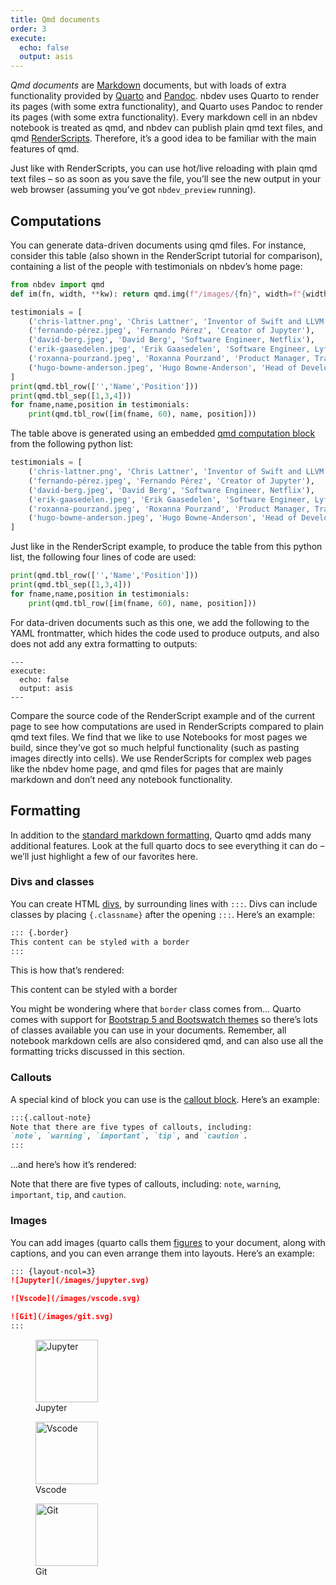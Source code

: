 ```yaml
---
title: Qmd documents
order: 3
execute:
  echo: false
  output: asis
---
```


*Qmd documents* are [Markdown]() documents, but with loads of extra functionality provided by [Quarto](https://quarto.org/) and [Pandoc](https://pandoc.org/). nbdev uses Quarto to render its pages (with some extra functionality), and Quarto uses Pandoc to render its pages (with some extra functionality). Every markdown cell in an nbdev notebook is treated as qmd, and nbdev can publish plain qmd text files, and qmd [RenderScripts](/tutorials/renderscript.html). Therefore, it's a good idea to be familiar with the main features of qmd.

Just like with RenderScripts, you can use hot/live reloading with plain qmd text files -- so as soon as you save the file, you'll see the new output in your web browser (assuming you've got `nbdev_preview` running).

## Computations

You can generate data-driven documents using qmd files. For instance, consider this table (also shown in the RenderScript tutorial for comparison), containing a list of the people with testimonials on nbdev's home page:

```python
from nbdev import qmd
def im(fn, width, **kw): return qmd.img(f"/images/{fn}", width=f"{width}%", **kw)

testimonials = [
    ('chris-lattner.png', 'Chris Lattner', 'Inventor of Swift and LLVM'),
    ('fernando-pérez.jpeg', 'Fernando Pérez', 'Creator of Jupyter'),
    ('david-berg.jpeg', 'David Berg', 'Software Engineer, Netflix'),
    ('erik-gaasedelen.jpeg', 'Erik Gaasedelen', 'Software Engineer, Lyft'),
    ('roxanna-pourzand.jpeg', 'Roxanna Pourzand', 'Product Manager, Transform'),
    ('hugo-bowne-anderson.jpeg', 'Hugo Bowne-Anderson', 'Head of Developer Relations, Outerbounds')
]
print(qmd.tbl_row(['','Name','Position']))
print(qmd.tbl_sep([1,3,4]))
for fname,name,position in testimonials:
    print(qmd.tbl_row([im(fname, 60), name, position]))
```

The table above is generated using an embedded [qmd computation block](https://quarto.org/docs/computations/python.html) from the following python list:

::: {.column-screen-inset-right}
```python
testimonials = [
    ('chris-lattner.png', 'Chris Lattner', 'Inventor of Swift and LLVM'),
    ('fernando-pérez.jpeg', 'Fernando Pérez', 'Creator of Jupyter'),
    ('david-berg.jpeg', 'David Berg', 'Software Engineer, Netflix'),
    ('erik-gaasedelen.jpeg', 'Erik Gaasedelen', 'Software Engineer, Lyft'),
    ('roxanna-pourzand.jpeg', 'Roxanna Pourzand', 'Product Manager, Transform'),
    ('hugo-bowne-anderson.jpeg', 'Hugo Bowne-Anderson', 'Head of Developer Relations, Outerbounds')
]
```
:::

Just like in the RenderScript example, to produce the table from this python list, the following four lines of code are used:

```python
print(qmd.tbl_row(['','Name','Position']))
print(qmd.tbl_sep([1,3,4]))
for fname,name,position in testimonials:
    print(qmd.tbl_row([im(fname, 60), name, position]))
```

For data-driven documents such as this one, we add the following to the YAML frontmatter, which hides the code used to produce outputs, and also does not add any extra formatting to outputs:

```
---
execute:
  echo: false
  output: asis
---
```

Compare the source code of the RenderScript example and of the current page to see how computations are used in RenderScripts compared to plain qmd text files. We find that we like to use Notebooks for most pages we build, since they've got so much helpful functionality (such as pasting images directly into cells). We use RenderScripts for complex web pages like the nbdev home page, and qmd files for pages that are mainly markdown and don't need any notebook functionality.

## Formatting

In addition to the [standard markdown formatting](https://quarto.org/docs/authoring/markdown-basics.html), Quarto qmd adds many additional features. Look at the full quarto docs to see everything it can do -- we'll just highlight a few of our favorites here.

### Divs and classes

You can create HTML [divs](https://quarto.org/docs/authoring/markdown-basics.html#divs-and-spans), by surrounding lines with `:::`. Divs can include classes by placing `{.classname}` after the opening `:::`. Here's an example:

``` markdown
::: {.border}
This content can be styled with a border
:::
```

This is how that's rendered:

::: {.border}
This content can be styled with a border
:::

You might be wondering where that `border` class comes from... Quarto comes with support for [Bootstrap 5 and Bootswatch themes](https://quarto.org/docs/output-formats/html-themes.html) so there's lots of classes available you can use in your documents. Remember, all notebook markdown cells are also considered qmd, and can also use all the formatting tricks discussed in this section.

### Callouts

A special kind of block you can use is the [callout block](https://quarto.org/docs/authoring/callouts.html). Here's an example:

```markdown
:::{.callout-note}
Note that there are five types of callouts, including:
`note`, `warning`, `important`, `tip`, and `caution`.
:::
```

...and here's how it's rendered:

:::{.callout-note}
Note that there are five types of callouts, including: `note`, `warning`, `important`, `tip`, and `caution`.
:::

### Images

You can add images (quarto calls them [figures](https://quarto.org/docs/authoring/figures.html) to your document, along with captions, and you can even arrange them into layouts. Here's an example:

```markdown
::: {layout-ncol=3}
![Jupyter](/images/jupyter.svg)

![Vscode](/images/vscode.svg)

![Git](/images/git.svg)
:::
```

::: {layout-ncol=3}
![Jupyter](/images/jupyter.svg){width=100px fig-align="left"}

![Vscode](/images/vscode.svg){width=100px fig-align="left"}

![Git](/images/git.svg){width=100px fig-align="left"}
:::

